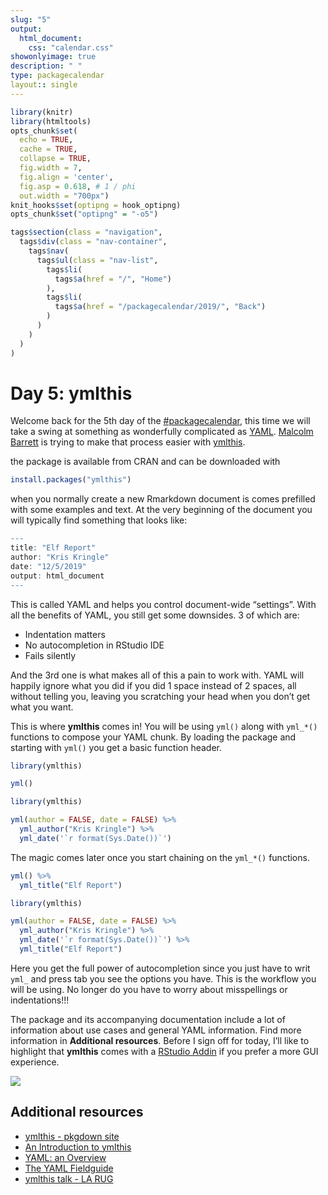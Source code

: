 ```yaml
---
slug: "5"
output: 
  html_document:
    css: "calendar.css"
showonlyimage: true
description: " "
type: packagecalendar
layout:: single
---
```


<html>
    <link rel="stylesheet" href="calendar-post.css"/>
</html>

```r
library(knitr)
library(htmltools)
opts_chunk$set(
  echo = TRUE, 
  cache = TRUE,
  collapse = TRUE,
  fig.width = 7, 
  fig.align = 'center',
  fig.asp = 0.618, # 1 / phi
  out.width = "700px")
knit_hooks$set(optipng = hook_optipng)
opts_chunk$set("optipng" = "-o5")
```

```r
tags$section(class = "navigation",
  tags$div(class = "nav-container",
    tags$nav(
      tags$ul(class = "nav-list",
        tags$li(
          tags$a(href = "/", "Home")
        ),
        tags$li(
          tags$a(href = "/packagecalendar/2019/", "Back")
        )
      )
    )
  )
)
```

# Day 5: ymlthis

Welcome back for the 5th day of the [#packagecalendar](https://twitter.com/hashtag/packagecalendar),
this time we will take a swing at something as wonderfully complicated as [YAML](https://yaml.org/).
[Malcolm Barrett](https://twitter.com/malco_barrett) is trying to make that process easier with [ymlthis](https://github.com/r-lib/ymlthis).

the package is available from CRAN and can be downloaded with

```r
install.packages("ymlthis")
```

when you normally create a new Rmarkdown document is comes prefilled with some examples and text.
At the very beginning of the document you will typically find something that looks like:

```r
---
title: "Elf Report"
author: "Kris Kringle"
date: "12/5/2019"
output: html_document
---
```

This is called YAML and helps you control document-wide "settings".
With all the benefits of YAML, you still get some downsides. 
3 of which are:

- Indentation matters
- No autocompletion in RStudio IDE
- Fails silently

And the 3rd one is what makes all of this a pain to work with.
YAML will happily ignore what you did if you did 1 space instead of 2 spaces,
all without telling you, leaving you scratching your head when you don't get what you want.

This is where **ymlthis** comes in!
You will be using `yml()` along with `yml_*()` functions to compose your YAML chunk.
By loading the package and starting with `yml()` you get a basic function header.

```r
library(ymlthis)

yml()
```

```r
library(ymlthis)

yml(author = FALSE, date = FALSE) %>%
  yml_author("Kris Kringle") %>%
  yml_date('`r format(Sys.Date())`')
```

The magic comes later once you start chaining on the `yml_*()` functions.

```r
yml() %>%
  yml_title("Elf Report")
```

```r
library(ymlthis)

yml(author = FALSE, date = FALSE) %>%
  yml_author("Kris Kringle") %>%
  yml_date('`r format(Sys.Date())`') %>%
  yml_title("Elf Report")
```

Here you get the full power of autocompletion since you just have to writ `yml_` and press tab you see the options you have.
This is the workflow you will be using.
No longer do you have to worry about misspellings or indentations!!!

The package and its accompanying documentation include a lot of information about use cases and general YAML information. 
Find more information in **Additional resources**.
Before I sign off for today, I'll like to highlight that **ymlthis** comes with a [RStudio Addin](https://rstudio.github.io/rstudioaddins/) if you prefer a more GUI experience.

![](https://camo.githubusercontent.com/3f260281a892d2ac28dfd5c51148f856a073b346/68747470733a2f2f692e696d6775722e636f6d2f426b7a477565472e676966)

## Additional resources

- [ymlthis - pkgdown site](https://ymlthis.r-lib.org/)
- [An Introduction to ymlthis](https://ymlthis.r-lib.org/articles/introduction-to-ymlthis.html)
- [YAML: an Overview](https://ymlthis.r-lib.org/articles/yaml-overview.html)
- [The YAML Fieldguide](https://ymlthis.r-lib.org/articles/yaml-fieldguide.html)
- [ymlthis talk - LA RUG](https://pensive-jackson-240dbf.netlify.com/#1)
